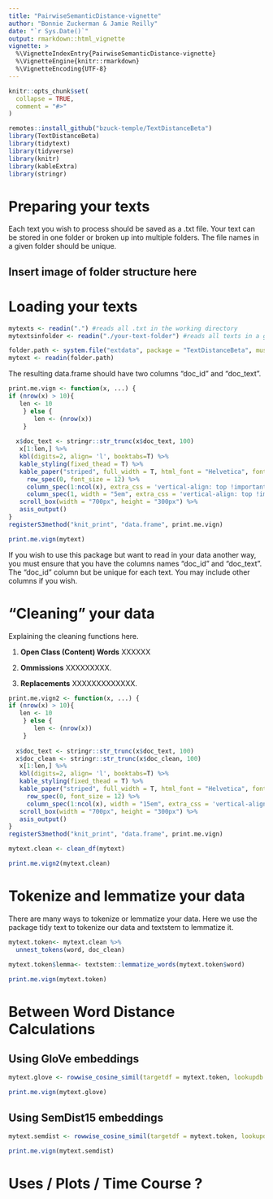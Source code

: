 ```yaml
---
title: "PairwiseSemanticDistance-vignette"
author: "Bonnie Zuckerman & Jamie Reilly"
date: "`r Sys.Date()`"
output: rmarkdown::html_vignette
vignette: >
  %\VignetteIndexEntry{PairwiseSemanticDistance-vignette}
  %\VignetteEngine{knitr::rmarkdown}
  %\VignetteEncoding{UTF-8}
---
```


```r
knitr::opts_chunk$set(
  collapse = TRUE,
  comment = "#>"
)
```

```r
remotes::install_github("bzuck-temple/TextDistanceBeta")
library(TextDistanceBeta)
library(tidytext)
library(tidyverse)
library(knitr)
library(kableExtra)
library(stringr)
```

# Preparing your texts

Each text you wish to process should be saved as a .txt file. Your text can be stored in one folder or broken up into multiple folders. The file names in a given folder should be unique. 

## Insert image of folder structure here

# Loading your texts

```r
mytexts <- readin(".") #reads all .txt in the working directory 
mytextsinfolder <- readin("./your-text-folder") #reads all texts in a given folder in the working directory 
```

```r
folder.path <- system.file("extdata", package = "TextDistanceBeta", mustWork = TRUE)
mytext <- readin(folder.path)
```

The resulting data.frame should have two columns "doc_id" and "doc_text". 

```r
print.me.vign <- function(x, ...) {
if (nrow(x) > 10){
   len <- 10
    } else {
       len <- (nrow(x))
    }
  
  x$doc_text <- stringr::str_trunc(x$doc_text, 100)
   x[1:len,] %>%
   kbl(digits=2, align= 'l', booktabs=T) %>%
   kable_styling(fixed_thead = T) %>%
   kable_paper("striped", full_width = T, html_font = "Helvetica", font_size = 11) %>%       
     row_spec(0, font_size = 12) %>%
     column_spec(1:ncol(x), extra_css = 'vertical-align: top !important;') %>% 
     column_spec(1, width = "5em", extra_css = 'vertical-align: top !important;') %>% 
   scroll_box(width = "700px", height = "300px") %>%
   asis_output()
}
registerS3method("knit_print", "data.frame", print.me.vign)
```

```r
print.me.vign(mytext)
```


If you wish to use this package but want to read in your data another way, you must ensure that you have the columns names "doc_id" and "doc_text". The "doc_id" column but be unique for each text. You may include other columns if you wish. 

# "Cleaning" your data 

Explaining the cleaning functions here. 

1.  __Open Class (Content) Words__ XXXXXX

1.  __Ommissions__ XXXXXXXXX. 

1.  __Replacements__ XXXXXXXXXXXXX.

```r
print.me.vign2 <- function(x, ...) {
if (nrow(x) > 10){
   len <- 10
    } else {
       len <- (nrow(x))
    }
  
  x$doc_text <- stringr::str_trunc(x$doc_text, 100)
  x$doc_clean <- stringr::str_trunc(x$doc_clean, 100)
   x[1:len,] %>%
   kbl(digits=2, align= 'l', booktabs=T) %>%
   kable_styling(fixed_thead = T) %>%
   kable_paper("striped", full_width = T, html_font = "Helvetica", font_size = 11) %>%       
     row_spec(0, font_size = 12) %>%
     column_spec(1:ncol(x), width = "15em", extra_css = 'vertical-align: top !important;') %>% 
   scroll_box(width = "700px", height = "300px") %>%
   asis_output()
}
registerS3method("knit_print", "data.frame", print.me.vign)
```

```r
mytext.clean <- clean_df(mytext)
```

```r
print.me.vign2(mytext.clean)
```

# Tokenize and lemmatize your data

There are many ways to tokenize or lemmatize your data. Here we use the package tidy text to tokenize our data and textstem to lemmatize it. 

```r
mytext.token<- mytext.clean %>%
  unnest_tokens(word, doc_clean)

mytext.token$lemma<- textstem::lemmatize_words(mytext.token$word)

```

```r
print.me.vign(mytext.token)
```

# Between Word Distance Calculations 

## Using GloVe embeddings

```r
mytext.glove <- rowwise_cosine_simil(targetdf = mytext.token, lookupdb = wiki_model, colname1 = lemma, colname2 = Var1)
```

```r
print.me.vign(mytext.glove)
```

## Using SemDist15 embeddings

```r
mytext.semdist <- rowwise_cosine_simil(targetdf = mytext.token, lookupdb = semdist15, colname1 = lemma, colname2 = word)
```

```r
print.me.vign(mytext.semdist)
```

# Uses / Plots / Time Course ? 


